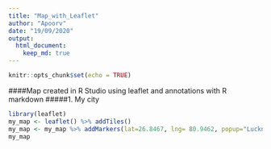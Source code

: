 ```yaml
---
title: "Map_with_Leaflet"
author: "Apoorv"
date: "19/09/2020"
output: 
  html_document: 
    keep_md: true 
---
```


```r
knitr::opts_chunk$set(echo = TRUE)
```

####Map created in R Studio using leaflet and annotations with R markdown
#####1. My city


```r
library(leaflet)
my_map <- leaflet() %>% addTiles() 
my_map <- my_map %>% addMarkers(lat=26.8467, lng= 80.9462, popup="Lucknow city, INDIA")
my_map
```

